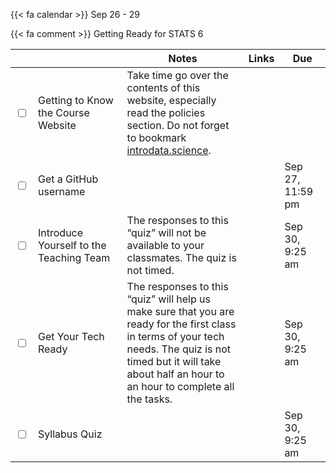 {{< fa calendar >}} Sep 26 - 29

{{< fa comment >}} Getting Ready for STATS 6



<table class="table-striped text-left table-bordered" align = "center">

  <thead>
    <th style="width:  3%"></th>
    <th style="width:  30%"></th>
    <th style="width:  40%">Notes</th>
    <th style="width:  8%">Links</th>
    <th style="width:  15%">Due</th>
  </thead>


  <tr>
    <td><input type="checkbox" /></td>
    <td> Getting to Know the Course Website &nbsp; &nbsp; </td>
    <td>Take time go over the contents of this website, especially read the policies section. Do not forget to bookmark <a href="https:introdata.science">introdata.science</a>.</td>
    <td></td>
    <td></td>
  </tr>
  
  <tr>
    <td><input type="checkbox" /></td>
    <td>Get a GitHub username </td>
    <td></td>
    <td><a href="https://www.gradescope.com/courses/871199/assignments/4986253" target ="_blank"> <i class="fas fa-edit" aria-hidden="true"
            title="External Link to Gradescope" target = "_blank"></i></a></td>
    <td>Sep 27, 11:59 pm</td>
  </tr>
  
  
  <tr>
    <td><input type="checkbox" /></td>
    <td>Introduce Yourself to the Teaching Team </td>
    <td>The responses to this "quiz" will not be available to your classmates. The quiz is not timed.</td>
    <td><a href="https://www.gradescope.com/courses/871199/assignments/4986254" target ="_blank"> <i class="fas fa-edit" aria-hidden="true"
            title="External Link to Gradescope" target = "_blank"></i></a></td>
    <td>Sep 30, 9:25 am</td>
  </tr>
  
  <tr>
    <td><input type="checkbox" /></td>
    <td>Get Your Tech Ready </td>
    <td>The responses to this "quiz" will help us make sure that you are ready for the first class in terms of your tech needs. The quiz is not timed but it will take about half an hour to an hour to complete all the tasks.</td>
    <td><a href="https://www.gradescope.com/courses/871199/assignments/4986256" target ="_blank"> <i class="fas fa-edit" aria-hidden="true"
            title="External Link to Gradescope" target = "_blank"></i></a></td>
    <td>Sep 30, 9:25 am</td>
  </tr>
    
  <tr>
    <td><input type="checkbox" /></td>
    <td> Syllabus Quiz &nbsp; &nbsp; </td>
    <td></td>
    <td><a href="https://www.gradescope.com/courses/871199/assignments/4986258" target ="_blank"> <i class="fas fa-edit" aria-hidden="true"
            title="External Link to Gradescope" target = "_blank"></i></a></td>
    <td>Sep 30, 9:25 am</td>
  </tr>
  
        
</table>